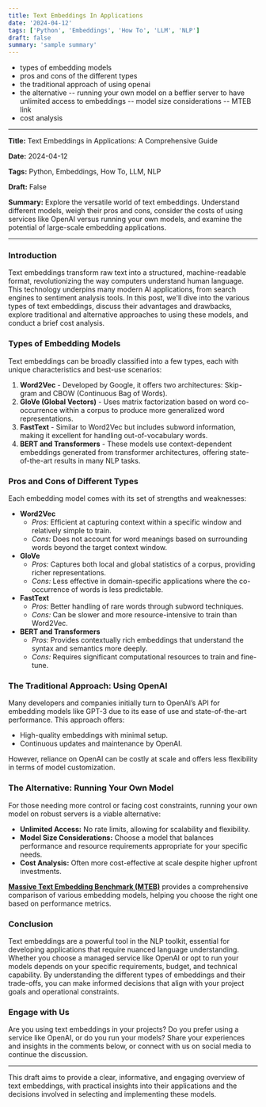 ```yaml
---
title: Text Embeddings In Applications
date: '2024-04-12'
tags: ['Python', 'Embeddings', 'How To', 'LLM', 'NLP']
draft: false
summary: 'sample summary'
---
```


- types of embedding models
- pros and cons of the different types
- the traditional approach of using openai
- the alternative
  -- running your own model on a beffier server to have unlimited access to embeddings
  -- model size considerations
  -- MTEB link
- cost analysis

---

**Title:** Text Embeddings in Applications: A Comprehensive Guide

**Date:** 2024-04-12

**Tags:** Python, Embeddings, How To, LLM, NLP

**Draft:** False

**Summary:** Explore the versatile world of text embeddings. Understand different models, weigh their pros and cons, consider the costs of using services like OpenAI versus running your own models, and examine the potential of large-scale embedding applications.

---

### Introduction

Text embeddings transform raw text into a structured, machine-readable format, revolutionizing the way computers understand human language. This technology underpins many modern AI applications, from search engines to sentiment analysis tools. In this post, we'll dive into the various types of text embeddings, discuss their advantages and drawbacks, explore traditional and alternative approaches to using these models, and conduct a brief cost analysis.

### Types of Embedding Models

Text embeddings can be broadly classified into a few types, each with unique characteristics and best-use scenarios:

1. **Word2Vec** - Developed by Google, it offers two architectures: Skip-gram and CBOW (Continuous Bag of Words).
2. **GloVe (Global Vectors)** - Uses matrix factorization based on word co-occurrence within a corpus to produce more generalized word representations.
3. **FastText** - Similar to Word2Vec but includes subword information, making it excellent for handling out-of-vocabulary words.
4. **BERT and Transformers** - These models use context-dependent embeddings generated from transformer architectures, offering state-of-the-art results in many NLP tasks.

### Pros and Cons of Different Types

Each embedding model comes with its set of strengths and weaknesses:

- **Word2Vec**
  - _Pros:_ Efficient at capturing context within a specific window and relatively simple to train.
  - _Cons:_ Does not account for word meanings based on surrounding words beyond the target context window.
- **GloVe**
  - _Pros:_ Captures both local and global statistics of a corpus, providing richer representations.
  - _Cons:_ Less effective in domain-specific applications where the co-occurrence of words is less predictable.
- **FastText**
  - _Pros:_ Better handling of rare words through subword techniques.
  - _Cons:_ Can be slower and more resource-intensive to train than Word2Vec.
- **BERT and Transformers**
  - _Pros:_ Provides contextually rich embeddings that understand the syntax and semantics more deeply.
  - _Cons:_ Requires significant computational resources to train and fine-tune.

### The Traditional Approach: Using OpenAI

Many developers and companies initially turn to OpenAI’s API for embedding models like GPT-3 due to its ease of use and state-of-the-art performance. This approach offers:

- High-quality embeddings with minimal setup.
- Continuous updates and maintenance by OpenAI.

However, reliance on OpenAI can be costly at scale and offers less flexibility in terms of model customization.

### The Alternative: Running Your Own Model

For those needing more control or facing cost constraints, running your own model on robust servers is a viable alternative:

- **Unlimited Access:** No rate limits, allowing for scalability and flexibility.
- **Model Size Considerations:** Choose a model that balances performance and resource requirements appropriate for your specific needs.
- **Cost Analysis:** Often more cost-effective at scale despite higher upfront investments.

**[Massive Text Embedding Benchmark (MTEB)](https://huggingface.co/spaces/mteb/leaderboard)** provides a comprehensive comparison of various embedding models, helping you choose the right one based on performance metrics.

### Conclusion

Text embeddings are a powerful tool in the NLP toolkit, essential for developing applications that require nuanced language understanding. Whether you choose a managed service like OpenAI or opt to run your models depends on your specific requirements, budget, and technical capability. By understanding the different types of embeddings and their trade-offs, you can make informed decisions that align with your project goals and operational constraints.

### Engage with Us

Are you using text embeddings in your projects? Do you prefer using a service like OpenAI, or do you run your models? Share your experiences and insights in the comments below, or connect with us on social media to continue the discussion.

---

This draft aims to provide a clear, informative, and engaging overview of text embeddings, with practical insights into their applications and the decisions involved in selecting and implementing these models.
